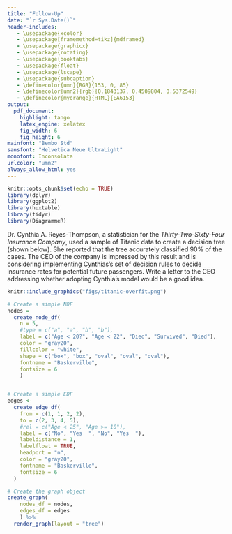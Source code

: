 ```yaml
---
title: "Follow-Up"
date: "`r Sys.Date()`"
header-includes:
   - \usepackage{xcolor}
   - \usepackage[framemethod=tikz]{mdframed}
   - \usepackage{graphicx}
   - \usepackage{rotating}
   - \usepackage{booktabs}
   - \usepackage{float}
   - \usepackage{lscape}
   - \usepackage{subcaption}
   - \definecolor{umn}{RGB}{153, 0, 85}
   - \definecolor{umn2}{rgb}{0.1843137, 0.4509804, 0.5372549}
   - \definecolor{myorange}{HTML}{EA6153}
output: 
  pdf_document:
    highlight: tango
    latex_engine: xelatex
    fig_width: 6
    fig_height: 6
mainfont: "Bembo Std"
sansfont: "Helvetica Neue UltraLight"
monofont: Inconsolata
urlcolor: "umn2"
always_allow_html: yes
---
```


```r
knitr::opts_chunk$set(echo = TRUE)
library(dplyr)
library(ggplot2)
library(huxtable)
library(tidyr)
library(DiagrammeR)
```

Dr. Cynthia A. Reyes-Thompson, a statistician for the *Thirty-Two-Sixty-Four Insurance Company*, used a sample of Titanic data to create a decision tree (shown below). She reported that the tree accurately classified 90% of the cases. The CEO of the company is impressed by this result and is considering implementing Cynthias's set of decision rules to decide insurance rates for potential future passengers. Write a letter to the CEO addressing whether adopting Cynthia's model would be a good idea.

\vspace{1.5in}

```r
knitr::include_graphics("figs/titanic-overfit.png")
```



```r
# Create a simple NDF
nodes =
  create_node_df(
    n = 5,
    #type = c("a", "a", "b", "b"),
    label = c("Age < 20?", "Age < 22", "Died", "Survived", "Died"),
    color = "gray20",
    fillcolor = "white",
    shape = c("box", "box", "oval", "oval", "oval"),
    fontname = "Baskerville",
    fontsize = 6
    )


# Create a simple EDF
edges <-
  create_edge_df(
    from = c(1, 1, 2, 2),
    to = c(2, 3, 4, 5),
    #rel = c("Age < 25", "Age >= 10"),
    label = c("No", "Yes  ", "No", "Yes  "),
    labeldistance = 1,
    labelfloat = TRUE,
    headport = "n",
    color = "gray20",
    fontname = "Baskerville",
    fontsize = 6
  )

# Create the graph object
create_graph(
    nodes_df = nodes,
    edges_df = edges
    ) %>%
  render_graph(layout = "tree")



```

